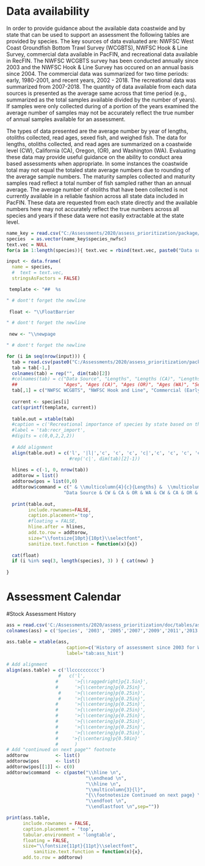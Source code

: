 
# Data availability

In order to provide guidance about the available data coastwide and by state that can be used to support an assessment the following tables are provided by species.  The key sources of data evaluated are: NWFSC West Coast Groundfish Bottom Trawl Survey (WCGBTS), NWFSC Hook & Line Survey, commercial data available in PacFIN, and recreational data available in RecFIN.  The NWFSC WCGBTS survey has been conducted annually since 2003 and the NWFSC Hook & Line Survey has occured on an annual basis  since 2004. The commercial data was summarized for two time periods: early, 1980-2001, and recent years, 2002 - 2018. The recreational data was summarized from 2007-2018.  The quantity of data available from each data sources is presented as the average same across that time period (e.g., summarized as the total samples available divided by the number of years).  If samples were only collected during of a portion of the years examined the average number of samples may not be accurately reflect the true number of annual samples available for an assessment.


The types of data presented are the average number by year of lengths, otoliths collected, read ages, sexed fish, and weighed fish. The data for lengths, otoliths collected, and read ages are summarized on a coastwide level (CW), California (CA), Oregon, (OR), and Washington (WA). Evaluating these data may provide useful guidance on the ability to conduct area based assessments when appropriate. In some instances the coastwide total may not equal the totaled state average numbers due to rounding of the average sample numbers. The  maturity samples collected and maturity samples read reflect a total number of fish sampled rather than an annual average.  The average number of otoliths that have been collected is not currently available in a reliable fashion across all state data included in PacFIN.  These data are requested from each state directly and the available numbers here may not accurately reflect the true numbers across all species and years if these data were not easily extractable at the state level. 

\blandscape

```r

name_key = read.csv("C:/Assessments/2020/assess_prioritization/package/data/name_key.csv", header = TRUE)
species  = as.vector(name_key$species_nwfsc)
text.vec = NULL
for(a in 1:length(species)){ text.vec = rbind(text.vec, paste0("Data summary for ", species[a])) }

input <- data.frame(
  name = species,
  #  text = text.vec,
  stringsAsFactors = FALSE)

 template <- "##  %s

" # dont't forget the newline
 
 float <- "\\FloatBarrier  

" # dont't forget the newline
 
 new <- "\\newpage  

" # dont't forget the newline

for (i in seq(nrow(input))) {
  tab = read.csv(paste0("C:/Assessments/2020/assess_prioritization/package/tables/data_", species[i], ".csv"), header = FALSE)
  tab = tab[-1,]
  colnames(tab) = rep("", dim(tab)[2])
  #colnames(tab) = c("Data Source", "Lengths", "Lengths (CA)", "Lengths (OR)", "Lengths (WA)", "Otoliths", "Otoliths (CA)", "Otoliths (OR)", "Otoliths (WA)",
  ##                 "Ages", "Ages (CA)", "Ages (OR)", "Ages (WA)", "Sexed", "Weights", "Maturity Col.", "Maturity Read")
  tab[,1] = c("NWFSC WCGBTS", "NWFSC Hook and Line", "Commercial (Early)", "Commercial (Recent)", "Recreational")
  
  current <- species[i]
  cat(sprintf(template, current))
  
  table.out = xtable(tab) 
  #caption = c('Recreational importance of species by state based on the relative species desirability.'),
  #label = 'tab:recr_import',
  #digits = c(0,0,2,2,2))
  
  # Add alignment  
  align(table.out) = c('l', '|l|','c', 'c', 'c', 'c|','c', 'c', 'c', 'c|','c', 'c', 'c', 'c|','c|', 'c|', 'c|', 'c|') 
                       #rep('c|', dim(tab)[2]-1))
  
  hlines = c(-1, 0, nrow(tab))
  addtorow = list()
  addtorow$pos = list(0,0)
  addtorow$command = c(" & \\multicolumn{4}{c}{Lengths} &  \\multicolumn{4}{c}{Otoliths} & \\multicolumn{4}{c}{Ages} &  & & Maturity & Maturity\\\\\n",
                     "Data Source & CW & CA & OR & WA & CW & CA & OR & WA & CW & CA & OR & WA & Sexes & Weights & Collected & Read\\\\\n")
  
  print(table.out, 
        include.rownames=FALSE, 
        caption.placement='top',
        #floating = FALSE,
        hline.after = hlines,
        add.to.row = addtorow,
        size="\\fontsize{10pt}{10pt}\\selectfont",
        sanitize.text.function = function(x){x})
  
  cat(float)
  if (i %in% seq(3, length(species), 3) ) { cat(new) }
  
}

```



\elandscape


# Assessment Calendar 

\clearpage


\blandscape

#Stock Assessment History

```r
ass = read.csv('C:/Assessments/2020/assess_prioritization/doc/tables/assessment_history.csv', header = T)
colnames(ass) = c('Species', '2003', '2005','2007','2009','2011','2013','2015','2017','2019','Status')

ass.table = xtable(ass, 
                      caption=c('History of assessment since 2003 for West Coast groundfish stocks where F = full assessment, U = update assessment, DM = data moderate assessment, and dr = data report. A * indicates an assessment that was rejected by the SSC.'), 
                      label='tab:ass_hist')
    
# Add alignment
align(ass.table) = c('llcccccccccc')
                   #   c('l',
                  #      '>{\\raggedright}p{1.5in}',
                  #      '>{\\centering}p{0.25in}',
                   #     '>{\\centering}p{0.25in}', 
                   #     '>{\\centering}p{0.25in}',
                  #      '>{\\centering}p{0.25in}',
                  #      '>{\\centering}p{0.25in}',
                  #      '>{\\centering}p{0.25in}',
                  #      '>{\\centering}p{0.25in}',
                  #      '>{\\centering}p{0.25in}',
                  #      '>{\\centering}p{0.25in}',
                  #     '>{\\centering}p{0.50in}'
                  #      ) 
# Add "continued on next page"" footnote   
addtorow          <- list()
addtorow$pos      <- list()
addtorow$pos[[1]] <- c(0)
addtorow$command  <- c(paste("\\hline \n",
                             "\\endhead \n",
                             "\\hline \n",
                             "\\multicolumn{3}{l}",
                             "{\\footnotesize Continued on next page} \n",
                             "\\endfoot \n",
                             "\\endlastfoot \n",sep=""))

print(ass.table, 
      include.rownames = FALSE,
      caption.placement = 'top',
      tabular.environment = 'longtable',
      floating = FALSE,
      size="\\fontsize{11pt}{11pt}\\selectfont",
          sanitize.text.function = function(x){x},
      add.to.row = addtorow)
```
\elandscape

